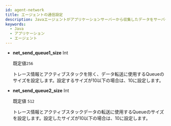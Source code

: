 ```yaml
---
id: agent-network
title: エージェントの通信設定
description: Javaエージェントがアプリケーションサーバーから収集したデータをサーバーに転送するためのネットワーク設定方法を案内します。主な設定オプションとしては、収集サーバーホスト、ポート、タイムアウト値、ネットワーク転送サイズ、データ転送キューサイズなどがあり、エージェントの効率的なデータ管理と安定したサーバー通信を保証するために重要です。
keywords:
  - Java
  - アプリケーション
  - エージェント
---
```



<Commonnetwork />

- **net_send_queue1_size** <span class='type'>Int</span>

  既定値`256`

  トレース情報とアクティブスタックを除く、データ転送に使用するQueueのサイズを設定します。設定するサイズが10以下の場合は、10に設定します。

- **net_send_queue2_size** <span class='type'>Int</span>

  既定値 `512`

  トレース情報とアクティブスタックデータの転送に使用するQueueのサイズを設定します。設定したサイズが10以下の場合は、10に設定します。
